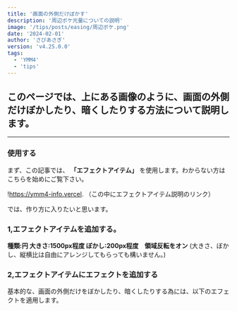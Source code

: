 ```yaml
---
title: '画面の外側だけぼかす'
description: '周辺ボケ光量についての説明'
image: '/tips/posts/easing/周辺ボケ.png'
date: '2024-02-01'
author: 'さびあさぎ'
version: 'v4.25.0.0'
tags:
  - 'YMM4'
  - 'tips'
---
```


## このページでは、上にある画像のように、画面の外側だけぼかしたり、暗くしたりする方法について説明します。

---

### 使用する
まず、この記事では、 **「エフェクトアイテム」** を使用します。わからない方はこちらを始めにご覧下さい。

!https://ymm4-info.vercel.
（この中にエフェクトアイテム説明のリンク）

では、作り方に入りたいと思います。

### 1,エフェクトアイテムを追加する。
  **種類:円  大きさ:1500px程度  ぼかし:200px程度　領域反転をオン**
 (大きさ、ぼかし、縦横比は自由にアレンジしてもらっても構いません。)

### 2,エフェクトアイテムにエフェクトを追加する
 基本的な、画面の外側だけをぼかしたり、暗くしたりする為には、以下のエフェクトを適用します。